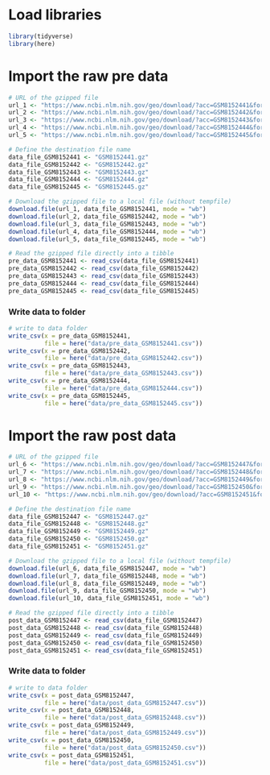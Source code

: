 # Load libraries

```r
library(tidyverse)
library(here)
```

# Import the raw pre data

```r
# URL of the gzipped file
url_1 <- "https://www.ncbi.nlm.nih.gov/geo/download/?acc=GSM8152441&format=file&file=GSM8152441%5F20220128%5F30102613280522%2D01%5F01002%5F04%2ERCC%2Egz"
url_2 <- "https://www.ncbi.nlm.nih.gov/geo/download/?acc=GSM8152442&format=file&file=GSM8152442%5F20220128%5F30102613280522%2D01%5F01004%5F05%2ERCC%2Egz"
url_3 <- "https://www.ncbi.nlm.nih.gov/geo/download/?acc=GSM8152443&format=file&file=GSM8152443%5F20220128%5F30102613280522%2D01%5F01013%5F01%2ERCC%2Egz"
url_4 <- "https://www.ncbi.nlm.nih.gov/geo/download/?acc=GSM8152444&format=file&file=GSM8152444%5F20220128%5F30102613280522%2D01%5F01014%5F02%2ERCC%2Egz"
url_5 <- "https://www.ncbi.nlm.nih.gov/geo/download/?acc=GSM8152445&format=file&file=GSM8152445%5F20220128%5F30102613280522%2D01%5F01015%5F03%2ERCC%2Egz"

# Define the destination file name
data_file_GSM8152441 <- "GSM8152441.gz"
data_file_GSM8152442 <- "GSM8152442.gz"
data_file_GSM8152443 <- "GSM8152443.gz"
data_file_GSM8152444 <- "GSM8152444.gz"
data_file_GSM8152445 <- "GSM8152445.gz"

# Download the gzipped file to a local file (without tempfile)
download.file(url_1, data_file_GSM8152441, mode = "wb")
download.file(url_2, data_file_GSM8152442, mode = "wb")
download.file(url_3, data_file_GSM8152443, mode = "wb")
download.file(url_4, data_file_GSM8152444, mode = "wb")
download.file(url_5, data_file_GSM8152445, mode = "wb")

# Read the gzipped file directly into a tibble
pre_data_GSM8152441 <- read_csv(data_file_GSM8152441)
pre_data_GSM8152442 <- read_csv(data_file_GSM8152442)
pre_data_GSM8152443 <- read_csv(data_file_GSM8152443)
pre_data_GSM8152444 <- read_csv(data_file_GSM8152444)
pre_data_GSM8152445 <- read_csv(data_file_GSM8152445)

```

### Write data to folder

```r
# write to data folder
write_csv(x = pre_data_GSM8152441,
          file = here("data/pre_data_GSM8152441.csv"))
write_csv(x = pre_data_GSM8152442,
          file = here("data/pre_data_GSM8152442.csv"))
write_csv(x = pre_data_GSM8152443,
          file = here("data/pre_data_GSM8152443.csv"))
write_csv(x = pre_data_GSM8152444,
          file = here("data/pre_data_GSM8152444.csv"))
write_csv(x = pre_data_GSM8152445,
          file = here("data/pre_data_GSM8152445.csv"))
```

# Import the raw post data

```r
# URL of the gzipped file
url_6 <- "https://www.ncbi.nlm.nih.gov/geo/download/?acc=GSM8152447&format=file&file=GSM8152447%5F20220128%5F30102613280522%2D01%5F01001%2DC3%5F06%2ERCC%2Egz"
url_7 <- "https://www.ncbi.nlm.nih.gov/geo/download/?acc=GSM8152448&format=file&file=GSM8152448%5F20220128%5F30102613280522%2D01%5F01003%2DC3%5F07%2ERCC%2Egz"
url_8 <- "https://www.ncbi.nlm.nih.gov/geo/download/?acc=GSM8152449&format=file&file=GSM8152449%5F20220128%5F30102613280522%2D01%5F01007%2DC3%5F08%2ERCC%2Egz"
url_9 <- "https://www.ncbi.nlm.nih.gov/geo/download/?acc=GSM8152450&format=file&file=GSM8152450%5F20220128%5F30102613280522%2D01%5F01011%2DC3%5F09%2ERCC%2Egz"
url_10 <- "https://www.ncbi.nlm.nih.gov/geo/download/?acc=GSM8152451&format=file&file=GSM8152451%5F20220128%5F30102613280522%2D01%5F01014%2DC3%5F10%2ERCC%2Egz"

# Define the destination file name
data_file_GSM8152447 <- "GSM8152447.gz"
data_file_GSM8152448 <- "GSM8152448.gz"
data_file_GSM8152449 <- "GSM8152449.gz"
data_file_GSM8152450 <- "GSM8152450.gz"
data_file_GSM8152451 <- "GSM8152451.gz"

# Download the gzipped file to a local file (without tempfile)
download.file(url_6, data_file_GSM8152447, mode = "wb")
download.file(url_7, data_file_GSM8152448, mode = "wb")
download.file(url_8, data_file_GSM8152449, mode = "wb")
download.file(url_9, data_file_GSM8152450, mode = "wb")
download.file(url_10, data_file_GSM8152451, mode = "wb")

# Read the gzipped file directly into a tibble
post_data_GSM8152447 <- read_csv(data_file_GSM8152447)
post_data_GSM8152448 <- read_csv(data_file_GSM8152448)
post_data_GSM8152449 <- read_csv(data_file_GSM8152449)
post_data_GSM8152450 <- read_csv(data_file_GSM8152450)
post_data_GSM8152451 <- read_csv(data_file_GSM8152451)

```

### Write data to folder

```r
# write to data folder
write_csv(x = post_data_GSM8152447,
          file = here("data/post_data_GSM8152447.csv"))
write_csv(x = post_data_GSM8152448,
          file = here("data/post_data_GSM8152448.csv"))
write_csv(x = post_data_GSM8152449,
          file = here("data/post_data_GSM8152449.csv"))
write_csv(x = post_data_GSM8152450,
          file = here("data/post_data_GSM8152450.csv"))
write_csv(x = post_data_GSM8152451,
          file = here("data/post_data_GSM8152451.csv"))
```
